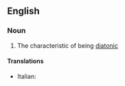 ==English==

===Noun===
{{en-noun|-}}

#{{music}} The characteristic of being [[diatonic]]

====Translations====
{{trans-top|diatonism}}
*Italian: {{t-|it|diatonismo|m}}
{{trans-mid}}

{{trans-bottom}}